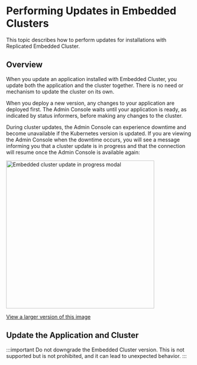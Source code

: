 
# Performing Updates in Embedded Clusters

This topic describes how to perform updates for installations with Replicated Embedded Cluster.

## Overview

When you update an application installed with Embedded Cluster, you update both the application and the cluster together. There is no need or mechanism to update the cluster on its own.

When you deploy a new version, any changes to your application are deployed first. The Admin Console waits until your application is ready, as indicated by status informers, before making any changes to the cluster.

During cluster updates, the Admin Console can experience downtime and become unavailable if the Kubernetes version is updated. If you are viewing the Admin Console when the downtime occurs, you will see a message informing you that a cluster update is in progress and that the connection will resume once the Admin Console is available again:

<img alt="Embedded cluster update in progress modal" src="/images/embedded-cluster-update-in-progress.png" width="400px"/>

[View a larger version of this image](/images/embedded-cluster-update-in-progress.png)

## Update the Application and Cluster

:::important
Do not downgrade the Embedded Cluster version. This is not supported but is not prohibited, and it can lead to unexpected behavior.
:::

<AdminConsole/>